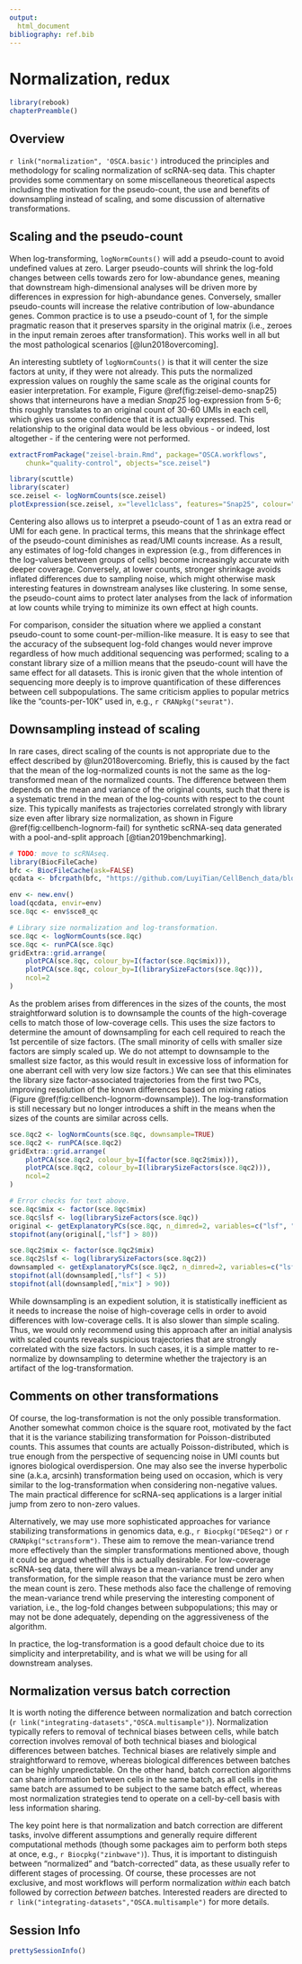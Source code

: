 ```yaml
---
output:
  html_document
bibliography: ref.bib
---
```


# Normalization, redux {#more-norm}

```r
library(rebook)
chapterPreamble()
```

## Overview

`r link("normalization", 'OSCA.basic')` introduced the principles and methodology for scaling normalization of scRNA-seq data.
This chapter provides some commentary on some miscellaneous theoretical aspects
including the motivation for the pseudo-count, the use and benefits of downsampling instead of scaling, and some discussion of alternative transformations.

## Scaling and the pseudo-count

When log-transforming, `logNormCounts()` will add a pseudo-count to avoid undefined values at zero.
Larger pseudo-counts will shrink the log-fold changes between cells towards zero for low-abundance genes, meaning that downstream high-dimensional analyses will be driven more by differences in expression for high-abundance genes.
Conversely, smaller pseudo-counts will increase the relative contribution of low-abundance genes.
Common practice is to use a pseudo-count of 1, for the simple pragmatic reason that it preserves sparsity in the original matrix (i.e., zeroes in the input remain zeroes after transformation).
This works well in all but the most pathological scenarios [@lun2018overcoming].

An interesting subtlety of `logNormCounts()` is that it will center the size factors at unity, if they were not already.
This puts the normalized expression values on roughly the same scale as the original counts for easier interpretation.
For example, Figure \@ref(fig:zeisel-demo-snap25) shows that interneurons have a median _Snap25_ log-expression from 5-6;
this roughly translates to an original count of 30-60 UMIs in each cell, which gives us some confidence that it is actually expressed.
This relationship to the original data would be less obvious - or indeed, lost altogether - if the centering were not performed.

```r
extractFromPackage("zeisel-brain.Rmd", package="OSCA.workflows",
    chunk="quality-control", objects="sce.zeisel")
```

```r
library(scuttle)
library(scater)
sce.zeisel <- logNormCounts(sce.zeisel)
plotExpression(sce.zeisel, x="level1class", features="Snap25", colour="level1class")
```

Centering also allows us to interpret a pseudo-count of 1 as an extra read or UMI for each gene.
In practical terms, this means that the shrinkage effect of the pseudo-count diminishes as read/UMI counts increase.
As a result, any estimates of log-fold changes in expression (e.g., from differences in the log-values between groups of cells) become increasingly accurate with deeper coverage.
Conversely, at lower counts, stronger shrinkage avoids inflated differences due to sampling noise, which might otherwise mask interesting features in downstream analyses like clustering.
In some sense, the pseudo-count aims to protect later analyses from the lack of information at low counts while trying to miminize its own effect at high counts. 

For comparison, consider the situation where we applied a constant pseudo-count to some count-per-million-like measure.
It is easy to see that the accuracy of the subsequent log-fold changes would never improve regardless of how much additional sequencing was performed;
scaling to a constant library size of a million means that the pseudo-count will have the same effect for all datasets.
This is ironic given that the whole intention of sequencing more deeply is to improve quantification of these differences between cell subpopulations. 
The same criticism applies to popular metrics like the "counts-per-10K" used in, e.g., `r CRANpkg("seurat")`.

## Downsampling instead of scaling 

In rare cases, direct scaling of the counts is not appropriate due to the effect described by @lun2018overcoming.
Briefly, this is caused by the fact that the mean of the log-normalized counts is not the same as the log-transformed mean of the normalized counts.
The difference between them depends on the mean and variance of the original counts, such that there is a systematic trend in the mean of the log-counts with respect to the count size.
This typically manifests as trajectories correlated strongly with library size even after library size normalization, as shown in Figure \@ref(fig:cellbench-lognorm-fail) for synthetic scRNA-seq data generated with a pool-and-split approach [@tian2019benchmarking].

```r
# TODO: move to scRNAseq.
library(BiocFileCache)
bfc <- BiocFileCache(ask=FALSE)
qcdata <- bfcrpath(bfc, "https://github.com/LuyiTian/CellBench_data/blob/master/data/mRNAmix_qc.RData?raw=true")

env <- new.env()
load(qcdata, envir=env)
sce.8qc <- env$sce8_qc

# Library size normalization and log-transformation.
sce.8qc <- logNormCounts(sce.8qc)
sce.8qc <- runPCA(sce.8qc)
gridExtra::grid.arrange(
    plotPCA(sce.8qc, colour_by=I(factor(sce.8qc$mix))),
    plotPCA(sce.8qc, colour_by=I(librarySizeFactors(sce.8qc))),
    ncol=2
)
```

As the problem arises from differences in the sizes of the counts, the most straightforward solution is to downsample the counts of the high-coverage cells to match those of low-coverage cells.
This uses the size factors to determine the amount of downsampling for each cell required to reach the 1st percentile of size factors.
(The small minority of cells with smaller size factors are simply scaled up.
We do not attempt to downsample to the smallest size factor, as this would result in excessive loss of information for one aberrant cell with very low size factors.)
We can see that this eliminates the library size factor-associated trajectories from the first two PCs, improving resolution of the known differences based on mixing ratios (Figure \@ref(fig:cellbench-lognorm-downsample)).
The log-transformation is still necessary but no longer introduces a shift in the means when the sizes of the counts are similar across cells.

```r
sce.8qc2 <- logNormCounts(sce.8qc, downsample=TRUE)
sce.8qc2 <- runPCA(sce.8qc2)
gridExtra::grid.arrange(
    plotPCA(sce.8qc2, colour_by=I(factor(sce.8qc2$mix))),
    plotPCA(sce.8qc2, colour_by=I(librarySizeFactors(sce.8qc2))),
    ncol=2
)
```

```r
# Error checks for text above.
sce.8qc$mix <- factor(sce.8qc$mix)
sce.8qc$lsf <- log(librarySizeFactors(sce.8qc))
original <- getExplanatoryPCs(sce.8qc, n_dimred=2, variables=c("lsf", "mix"))
stopifnot(any(original[,"lsf"] > 80))

sce.8qc2$mix <- factor(sce.8qc2$mix)
sce.8qc2$lsf <- log(librarySizeFactors(sce.8qc2))
downsampled <- getExplanatoryPCs(sce.8qc2, n_dimred=2, variables=c("lsf", "mix"))
stopifnot(all(downsampled[,"lsf"] < 5))
stopifnot(all(downsampled[,"mix"] > 90))
```

While downsampling is an expedient solution, it is statistically inefficient as it needs to increase the noise of high-coverage cells in order to avoid differences with low-coverage cells.
It is also slower than simple scaling.
Thus, we would only recommend using this approach after an initial analysis with scaled counts reveals suspicious trajectories that are strongly correlated with the size factors.
In such cases, it is a simple matter to re-normalize by downsampling to determine whether the trajectory is an artifact of the log-transformation.

## Comments on other transformations

Of course, the log-transformation is not the only possible transformation. 
Another somewhat common choice is the square root, motivated by the fact that it is the variance stabilizing transformation for Poisson-distributed counts.
This assumes that counts are actually Poisson-distributed, which is true enough from the perspective of sequencing noise in UMI counts but ignores biological overdispersion.
One may also see the inverse hyperbolic sine (a.k.a, arcsinh) transformation being used on occasion, which is very similar to the log-transformation when considering non-negative values.
The main practical difference for scRNA-seq applications is a larger initial jump from zero to non-zero values.

Alternatively, we may use more sophisticated approaches for variance stabilizing transformations in genomics data, e.g., `r Biocpkg("DESeq2")` or `r CRANpkg("sctransform")`.
These aim to remove the mean-variance trend more effectively than the simpler transformations mentioned above, though it could be argued whether this is actually desirable. 
For low-coverage scRNA-seq data, there will always be a mean-variance trend under any transformation, for the simple reason that the variance must be zero when the mean count is zero.
These methods also face the challenge of removing the mean-variance trend while preserving the interesting component of variation, i.e., the log-fold changes between subpopulations;
this may or may not be done adequately, depending on the aggressiveness of the algorithm.

In practice, the log-transformation is a good default choice due to its simplicity and interpretability, and is what we will be using for all downstream analyses.

## Normalization versus batch correction

It is worth noting the difference between normalization and batch correction (`r link("integrating-datasets","OSCA.multisample")`).
Normalization typically refers to removal of technical biases between cells, while batch correction involves removal of both technical biases and biological differences between batches.
Technical biases are relatively simple and straightforward to remove, whereas biological differences between batches can be highly unpredictable.
On the other hand, batch correction algorithms can share information between cells in the same batch, as all cells in the same batch are assumed to be subject to the same batch effect,
whereas most normalization strategies tend to operate on a cell-by-cell basis with less information sharing. 

The key point here is that normalization and batch correction are different tasks, involve different assumptions and generally require different computational methods 
(though some packages aim to perform both steps at once, e.g., `r Biocpkg("zinbwave")`).
Thus, it is important to distinguish between "normalized" and "batch-corrected" data, as these usually refer to different stages of processing.
Of course, these processes are not exclusive, and most workflows will perform normalization _within_ each batch followed by correction _between_ batches.
Interested readers are directed to `r link("integrating-datasets","OSCA.multisample")` for more details.

## Session Info {-}

```r
prettySessionInfo()
```
